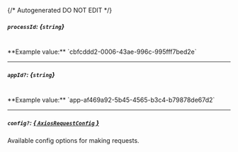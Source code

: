 {/* Autogenerated DO NOT EDIT  */}
##### `processId`: *{`string`}*
<br/>
**Example value:** `cbfcddd2-0006-43ae-996c-995fff7bed2e`

---
##### `appId?`: *{`string`}*
<br/>
**Example value:** `app-af469a92-5b45-4565-b3c4-b79878de67d2`

---
##### `config?`: [*{ `AxiosRequestConfig` }*](https://axios-http.com/docs/req_config)
Available config options for making requests.


